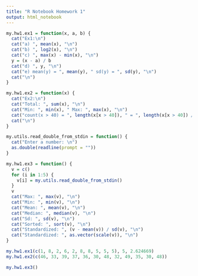 ```yaml
---
title: "R Notebook Homework 1"
output: html_notebook
---
```


```r
my.hw1.ex1 = function(x, a, b) {
  cat("Ex1:\n")
  cat("a) ", mean(x), "\n")
  cat("b) ", log2(x), "\n")
  cat("c) ", max(x) - min(x), "\n")
  y = (x - a) / b
  cat("d) ", y, "\n")
  cat("e) mean(y) = ", mean(y), " sd(y) = ", sd(y), "\n")
  cat("\n")
}
```

```r
my.hw1.ex2 = function(x) {
  cat("Ex2:\n")
  cat("Total: ", sum(x), "\n")
  cat("Min: ", min(x), " Max: ", max(x), "\n")
  cat("count(x > 40) = ", length(x[x > 40]), " = ", length(x[x > 40]) / length(x) * 100, "%\n")
  cat("\n")
}
```

```r
my.utils.read_double_from_stdin = function() {
  cat("Enter a number: \n")
  as.double(readline(prompt = ""))
}
```


```r
my.hw1.ex3 = function() {
  v = c()
  for (i in 1:5) {
    v[i] = my.utils.read_double_from_stdin()
  }
  v
  cat("Max: ", max(v), "\n")
  cat("Min: ", min(v), "\n")
  cat("Mean: ", mean(v), "\n")
  cat("Median: ", median(v), "\n")
  cat("Sd: ", sd(v), "\n")
  cat("Sorted: ", sort(v), "\n")
  cat("Standardized: ", (v - mean(v)) / sd(v), "\n")
  cat("Standardized: ", as.vector(scale(v)), "\n")
}
```


```r
my.hw1.ex1(c(1, 8, 2, 6, 2, 8, 8, 5, 5, 5), 5, 2.624669)
my.hw1.ex2(c(46, 33, 39, 37, 36, 30, 48, 32, 49, 35, 30, 48))
```
```r
my.hw1.ex3()
```